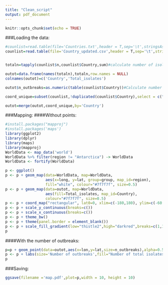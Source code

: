 ```yaml
---
title: "Clean_script"
output: pdf_document
---
```


```r
knitr::opts_chunk$set(echo = TRUE)
```

###Loading the data:
```r
#counlist=read.table(file='Countries.txt',header = T,sep='\t',stringsAsFactors = F)
counlist=read.table(file='Country_updated.csv',header = T,sep='\t',stringsAsFactors = T)#Updated outbreak list(https://link.springer.com/article/10.1007%2Fs11908-019-0675-8)


totaln=tapply(counlist$n,counlist$Country,sum)#calculate number of isolates (cases) per country

outot=data.frame(names(totaln),totaln,row.names = NULL)
colnames(outot)=c('Country','Total_isolates')

outot$n_outbreaks=as.numeric(table(counlist$Country))#Calculate number of outbreak per country

coord_unique=subset(counlist,!duplicated(counlist$Country),select = c("Country","lat","lon"))

outot=merge(outot,coord_unique,by='Country')
```

###Mapping:
####Without points:
```r
#install.packages("mapproj")
#install.packages('maps')
library(ggplot2)
library(dplyr)
library(maps)
library(mapproj)
WorldData <- map_data('world')
WorldData %>% filter(region != "Antarctica") -> WorldData
WorldData <- fortify(WorldData)

p <- ggplot()
p <- p + geom_map(data=WorldData, map=WorldData,
                  aes(x=long, y=lat, group=group, map_id=region),
                  fill="white", colour="#7f7f7f", size=0.5)
p <- p + geom_map(data=outot, map=WorldData,
                  aes(fill=Total_isolates, map_id=Country),
                  colour="#7f7f7f", size=0.5)
p <- p + coord_map("rectangular", lat0=0, xlim=c(-180,180), ylim=c(-60, 90))
p <- p + scale_y_continuous(breaks=c())
p <- p + scale_x_continuous(breaks=c())
p <- p + theme_bw()
p <- p + theme(panel.border = element_blank())
p <- p + scale_fill_gradient(low="thistle2",high="darkred",breaks=c(1,10,100,200,max(counlist$n)),trans='log10')
p
```
####With the number of outbreaks:
```r
p=p + geom_point(data=outot,aes(x=lon,y=lat,size=n_outbreaks),alpha=0.5,stroke=1.2)
p <- p + labs(size='Number of outbreaks',fill="Number of total isolates", title="", x="", y="")
p
```
###Saving:
```r
ggsave(filename ='map.pdf',plot=p,width = 10, height = 10)
```





